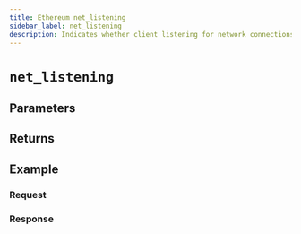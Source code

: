 ```yaml
---
title: Ethereum net_listening
sidebar_label: net_listening
description: Indicates whether client listening for network connections on Ethereum.
---
```




# `net_listening`

<Description />

## Parameters


<Params />

## Returns


<Returns />

## Example


<Example />

### Request


<Request />

### Response


<Response />
